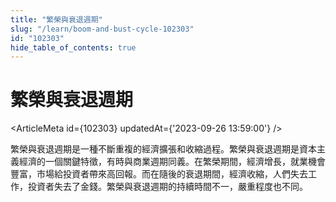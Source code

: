 ```yaml
---
title: "繁榮與衰退週期"
slug: "/learn/boom-and-bust-cycle-102303"
id: "102303"
hide_table_of_contents: true
---
```



# 繁榮與衰退週期

<ArticleMeta id={102303} updatedAt={'2023-09-26 13:59:00'} />
<div className='border-solid border-b border-t-0 my-4 border-[var(--ifm-color-gray-300)]' />

繁榮與衰退週期是一種不斷重複的經濟擴張和收縮過程。繁榮與衰退週期是資本主義經濟的一個關鍵特徵，有時與商業週期同義。在繁榮期間，經濟增長，就業機會豐富，市場給投資者帶來高回報。而在隨後的衰退期間，經濟收縮，人們失去工作，投資者失去了金錢。繁榮與衰退週期的持續時間不一，嚴重程度也不同。
